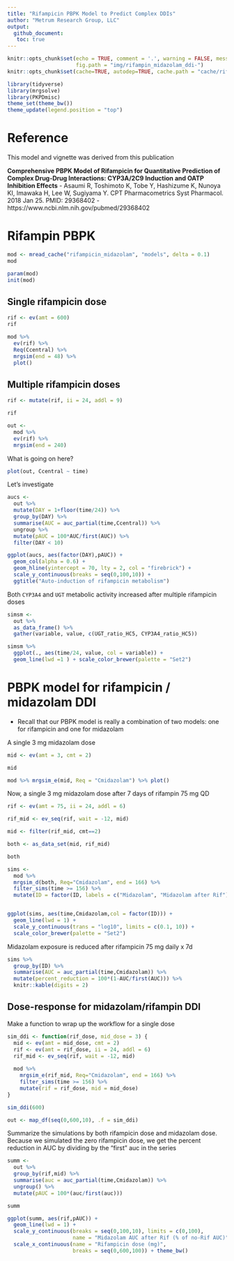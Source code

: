 ```yaml
---
title: "Rifampicin PBPK Model to Predict Complex DDIs"
author: "Metrum Research Group, LLC"
output: 
  github_document: 
   toc: true
---
```


```r
knitr::opts_chunk$set(echo = TRUE, comment = '.', warning = FALSE, message = FALSE, 
                      fig.path = "img/rifampin_midazolam_ddi-")
knitr::opts_chunk$set(cache=TRUE, autodep=TRUE, cache.path = "cache/rifampin/")
```

```r
library(tidyverse)
library(mrgsolve)
library(PKPDmisc)
theme_set(theme_bw())
theme_update(legend.position = "top")
```

# Reference
This model and vignette was derived from this publication

__Comprehensive PBPK Model of Rifampicin for Quantitative Prediction of
Complex Drug-Drug Interactions: CYP3A/2C9 Induction and OATP Inhibition Effects__
    - Asaumi R, Toshimoto K, Tobe Y, Hashizume K, Nunoya KI, Imawaka H, Lee W,
      Sugiyama Y.  CPT Pharmacometrics Syst Pharmacol. 2018 Jan 25. 
      PMID: 29368402
      - https://www.ncbi.nlm.nih.gov/pubmed/29368402



# Rifampin PBPK

```r
mod <- mread_cache("rifampicin_midazolam", "models", delta = 0.1)
mod

param(mod)
init(mod)
```


## Single rifampicin dose
```r
rif <- ev(amt = 600)
rif
```


```r
mod %>%
  ev(rif) %>% 
  Req(Ccentral) %>%
  mrgsim(end = 48) %>% 
  plot()
```


## Multiple rifampicin doses
```r
rif <- mutate(rif, ii = 24, addl = 9)

rif

out <- 
  mod %>%
  ev(rif) %>% 
  mrgsim(end = 240)
```

What is going on here?
```r
plot(out, Ccentral ~ time)
```


Let's investigate

```r
aucs <- 
  out %>% 
  mutate(DAY = 1+floor(time/24)) %>%
  group_by(DAY) %>% 
  summarise(AUC = auc_partial(time,Ccentral)) %>% 
  ungroup %>% 
  mutate(pAUC = 100*AUC/first(AUC)) %>%
  filter(DAY < 10)

ggplot(aucs, aes(factor(DAY),pAUC)) + 
  geom_col(alpha = 0.6) + 
  geom_hline(yintercept = 70, lty = 2, col = "firebrick") + 
  scale_y_continuous(breaks = seq(0,100,10)) + 
  ggtitle("Auto-induction of rifampicin metabolism")
```


Both `CYP3A4` and `UGT` metabolic activity increased after multiple
rifampicin doses

```r
simsm <- 
  out %>%
  as_data_frame() %>%
  gather(variable, value, c(UGT_ratio_HC5, CYP3A4_ratio_HC5))

simsm %>%
  ggplot(., aes(time/24, value, col = variable)) + 
  geom_line(lwd =1 ) + scale_color_brewer(palette = "Set2") 
```

# PBPK model for rifampicin / midazolam DDI

- Recall that our PBPK model is really a combination of two models:
one for rifampicin and one for midazolam


A single 3 mg midazolam dose

```r
mid <- ev(amt = 3, cmt = 2)

mid

mod %>% mrgsim_e(mid, Req = "Cmidazolam") %>% plot()
```

Now, a single 3 mg midazolam dose after 7 days of rifampin 75 mg QD

```r
rif <- ev(amt = 75, ii = 24, addl = 6)

rif_mid <- ev_seq(rif, wait = -12, mid)

mid <- filter(rif_mid, cmt==2)

both <- as_data_set(mid, rif_mid)

both
```

```r
sims <- 
  mod %>% 
  mrgsim_d(both, Req="Cmidazolam", end = 166) %>% 
  filter_sims(time >= 156) %>% 
  mutate(ID = factor(ID, labels = c("Midazolam", "Midazolam after Rif")))


ggplot(sims, aes(time,Cmidazolam,col = factor(ID))) + 
  geom_line(lwd = 1) + 
  scale_y_continuous(trans = "log10", limits = c(0.1, 10)) +
  scale_color_brewer(palette = "Set2")
```

Midazolam exposure is reduced after rifampicin 75 mg daily x 7d

```r
sims %>% 
  group_by(ID) %>% 
  summarise(AUC = auc_partial(time,Cmidazolam)) %>%
  mutate(percent_reduction = 100*(1-AUC/first(AUC))) %>%
  knitr::kable(digits = 2)
```

## Dose-response for midazolam/rifampin DDI

Make a function to wrap up the workflow for a single dose

```r

sim_ddi <- function(rif_dose, mid_dose = 3) {
  mid <- ev(amt = mid_dose, cmt = 2)
  rif <- ev(amt = rif_dose, ii = 24, addl = 6)
  rif_mid <- ev_seq(rif, wait = -12, mid)
  
  mod %>% 
    mrgsim_e(rif_mid, Req="Cmidazolam", end = 166) %>% 
    filter_sims(time >= 156) %>%
    mutate(rif = rif_dose, mid = mid_dose)
}

sim_ddi(600)

out <- map_df(seq(0,600,10), .f = sim_ddi)
```

Summarize the simulations by both rifampicin dose and midazolam dose.  Because
we simulated the zero rifampicin dose, we get the percent reduction in AUC
by dividing by the "first" auc in the series

```r
summ <- 
  out %>%
  group_by(rif,mid) %>%
  summarise(auc = auc_partial(time,Cmidazolam)) %>%
  ungroup() %>%
  mutate(pAUC = 100*(auc/first(auc)))

summ
```


```r
ggplot(summ, aes(rif,pAUC)) + 
  geom_line(lwd = 1) + 
  scale_y_continuous(breaks = seq(0,100,10), limits = c(0,100),
                     name = "Midazolam AUC after Rif (% of no-Rif AUC)") + 
  scale_x_continuous(name = "Rifampicin dose (mg)", 
                     breaks = seq(0,600,100)) + theme_bw()
```





